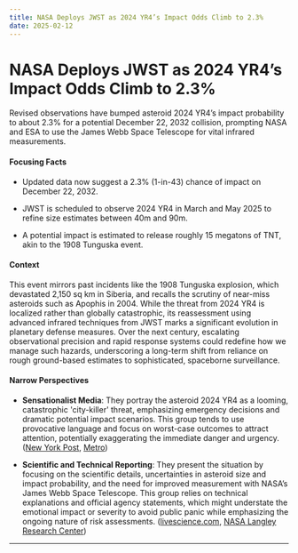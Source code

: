 ```yaml
---
title: NASA Deploys JWST as 2024 YR4’s Impact Odds Climb to 2.3%
date: 2025-02-12
---
```


# NASA Deploys JWST as 2024 YR4’s Impact Odds Climb to 2.3%

Revised observations have bumped asteroid 2024 YR4’s impact probability to about 2.3% for a potential December 22, 2032 collision, prompting NASA and ESA to use the James Webb Space Telescope for vital infrared measurements.

#### Focusing Facts

- Updated data now suggest a 2.3% (1-in-43) chance of impact on December 22, 2032.

- JWST is scheduled to observe 2024 YR4 in March and May 2025 to refine size estimates between 40m and 90m.

- A potential impact is estimated to release roughly 15 megatons of TNT, akin to the 1908 Tunguska event.

#### Context

This event mirrors past incidents like the 1908 Tunguska explosion, which devastated 2,150 sq km in Siberia, and recalls the scrutiny of near-miss asteroids such as Apophis in 2004. While the threat from 2024 YR4 is localized rather than globally catastrophic, its reassessment using advanced infrared techniques from JWST marks a significant evolution in planetary defense measures. Over the next century, escalating observational precision and rapid response systems could redefine how we manage such hazards, underscoring a long-term shift from reliance on rough ground-based estimates to sophisticated, spaceborne surveillance.

#### Narrow Perspectives

- **Sensationalist Media**: They portray the asteroid 2024 YR4 as a looming, catastrophic 'city-killer' threat, emphasizing emergency decisions and dramatic potential impact scenarios. This group tends to use provocative language and focus on worst-case outcomes to attract attention, potentially exaggerating the immediate danger and urgency. ([New York Post](https://nypost.com/2025/02/11/science/nasa-makes-emergency-call-as-odds-of-city-killing-asteroid-striking-earth-increase/), [Metro](https://metro.co.uk/2025/02/11/nasa-makes-emergency-decision-city-killer-asteroid-heading-earth-22540295/))

- **Scientific and Technical Reporting**: They present the situation by focusing on the scientific details, uncertainties in asteroid size and impact probability, and the need for improved measurement with NASA’s James Webb Space Telescope. This group relies on technical explanations and official agency statements, which might understate the emotional impact or severity to avoid public panic while emphasizing the ongoing nature of risk assessments. ([livescience.com](https://www.livescience.com/space/asteroids/in-emergency-decision-james-webb-telescope-will-study-city-killer-asteroid-2024-yr4-before-its-close-approach-to-earth), [NASA Langley Research Center](https://blogs.nasa.gov/planetarydefense/2025/02/07/nasa-continues-to-monitor-orbit-of-near-earth-asteroid-2024-yr4/))

---
